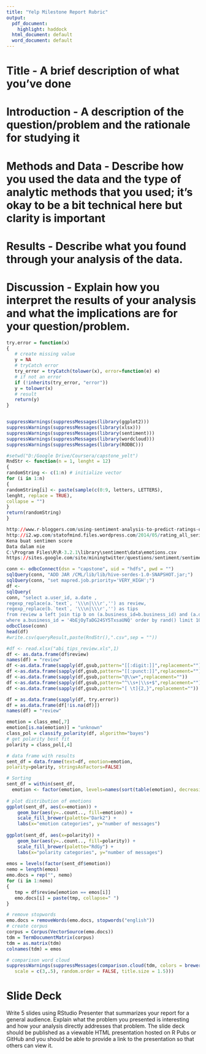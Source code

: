 ```yaml
---
title: "Yelp Milestone Report Rubric"
output:
  pdf_document:
    highlight: haddock
  html_document: default
  word_document: default
---
```


# Title - A brief description of what you've done

# Introduction - A description of the question/problem and the rationale for studying it

# Methods and Data - Describe how you used the data and the type of analytic methods that you used; it's okay to be a bit technical here but clarity is important

# Results - Describe what you found through your analysis of the data.

# Discussion - Explain how you interpret the results of your analysis and what the implications are for your question/problem.


```r

try.error = function(x)
{
   # create missing value
   y = NA
   # tryCatch error
   try_error = tryCatch(tolower(x), error=function(e) e)
   # if not an error
   if (!inherits(try_error, "error"))
   y = tolower(x)
   # result
   return(y)
}


suppressWarnings(suppressMessages(library(ggplot2)))
suppressWarnings(suppressMessages(library(xlsx)))
suppressWarnings(suppressMessages(library(sentiment)))
suppressWarnings(suppressMessages(library(wordcloud)))
suppressWarnings(suppressMessages(library(RODBC)))

#setwd("D:/Google Drive/Coursera/capstone_yelt")
RndStr <- function(n = 1, lenght = 12)
{
randomString <- c(1:n) # initialize vector
for (i in 1:n)
{
randomString[i] <- paste(sample(c(0:9, letters, LETTERS),
lenght, replace = TRUE),
collapse = "")
}
return(randomString)
}

```
```r
http://www.r-bloggers.com/using-sentiment-analysis-to-predict-ratings-of-popular-tv-series/
http://i2.wp.com/statofmind.files.wordpress.com/2014/05/rating_all_series.png
Kena buat sentimen score
Data dalam nie
C:\Program Files\R\R-3.2.1\library\sentiment\data\emotions.csv
https://sites.google.com/site/miningtwitter/questions/sentiment/sentiment
```

```r
conn <- odbcConnect(dsn = "capstone", uid = "hdfs", pwd = "")
sqlQuery(conn, "ADD JAR /CML/lib/lib/hive-serdes-1.0-SNAPSHOT.jar;")
sqlQuery(conn, "set mapred.job.priority='VERY_HIGH';")
df <-
sqlQuery(
conn, "select a.user_id, a.date ,
regexp_replace(a.`text`, '\\\n|\\\r','') as review,
regexp_replace(b.`text`, '\\\n|\\\r','') as tips
from review a left join tip b on (a.business_id=b.business_id) and (a.date=b.date) and (a.user_id=b.user_id)
where a.business_id = '4bEjOyTaDG24SY5TxsaUNQ' order by rand() limit 100")
odbcClose(conn)
head(df)
#write.csv(queryResult,paste(RndStr(),".csv",sep = ""))

#df <- read.xlsx("abi_tips_review.xls",1)
df <- as.data.frame(df$review)
names(df) = "review"
df <-as.data.frame(sapply(df,gsub,pattern="[[:digit:]]",replacement=""))
df <-as.data.frame(sapply(df,gsub,pattern="[[:punct:]]",replacement=""))
df <-as.data.frame(sapply(df,gsub,pattern="@\\w+",replacement=""))
df <-as.data.frame(sapply(df,gsub,pattern="^\\s+|\\s+$",replacement=""))
df <-as.data.frame(sapply(df,gsub,pattern="[ \t]{2,}",replacement=""))

df = as.data.frame(sapply(df, try.error))
df = as.data.frame(df[!is.na(df)])
names(df) = "review"

emotion = class_emo[,7]
emotion[is.na(emotion)] = "unknown"
class_pol = classify_polarity(df, algorithm="bayes")
# get polarity best fit
polarity = class_pol[,4]

# data frame with results
sent_df = data.frame(text=df, emotion=emotion,
polarity=polarity, stringsAsFactors=FALSE)

# Sorting
sent_df = within(sent_df,
  emotion <- factor(emotion, levels=names(sort(table(emotion), decreasing=TRUE))))
  
# plot distribution of emotions
ggplot(sent_df, aes(x=emotion)) +
    geom_bar(aes(y=..count.., fill=emotion)) +
    scale_fill_brewer(palette="Dark2") +
    labs(x="emotion categories", y="number of messages") 
	
ggplot(sent_df, aes(x=polarity)) +
    geom_bar(aes(y=..count.., fill=polarity)) +
    scale_fill_brewer(palette="RdGy") +
    labs(x="polarity categories", y="number of messages") 	
	
emos = levels(factor(sent_df$emotion))
nemo = length(emos)
emo.docs = rep("", nemo)
for (i in 1:nemo)
{
   tmp = df$review[emotion == emos[i]]
   emo.docs[i] = paste(tmp, collapse=" ")
}

# remove stopwords
emo.docs = removeWords(emo.docs, stopwords("english"))
# create corpus
corpus = Corpus(VectorSource(emo.docs))
tdm = TermDocumentMatrix(corpus)
tdm = as.matrix(tdm)
colnames(tdm) = emos

# comparison word cloud
suppressWarnings(suppressMessages(comparison.cloud(tdm, colors = brewer.pal(nemo, "Dark2"),
   scale = c(3,.5), random.order = FALSE, title.size = 1.5)))

``` 

# Slide Deck

Write 5 slides using RStudio Presenter that summarizes your report for a general audience. Explain what the problem you presented is interesting and how your analysis directly addresses that problem. The slide deck should be published as a viewable HTML presentation hosted on R Pubs or GitHub and you should be able to provide a link to the presentation so that others can view it.